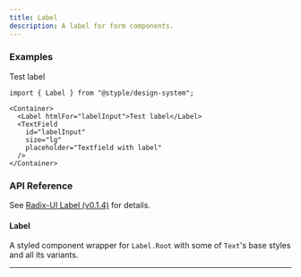 ```yaml
---
title: Label
description: A label for form components.
---
```


### Examples

<Preview>
  <Container>
    <Label htmlFor="labelInput">Test label</Label>
    <TextField
      id="labelInput"
      size="lg"
      placeholder="Textfield with label"
    />
  </Container>
</Preview>

```tsx outline=true
import { Label } from "@styple/design-system";

<Container>
  <Label htmlFor="labelInput">Test label</Label>
  <TextField
    id="labelInput"
    size="lg"
    placeholder="Textfield with label"
  />
</Container>
```

### API Reference

See [Radix-UI Label (v0.1.4)](https://www.radix-ui.com/docs/primitives/components/label) for details.

#### Label

A styled component wrapper for `Label.Root` with some of `Text`'s base styles and all its variants.

---